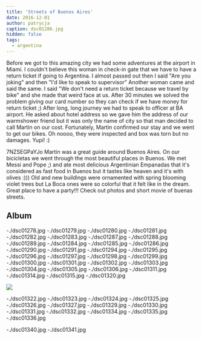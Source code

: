 ```yaml
---
title: 'Streets of Buenos Aires'
date: 2016-12-01
author: patrycja
caption: dsc01286.jpg
hidden: false
tags:
  - argentina
---
```


Before we got to this amazing city we had some adventures at the airport in Miami. I couldn't believe this woman in check-in gate that we have to have a return ticket if going to Argentina. I almost passed out then I said "Are you joking" and then "I'd like to speak to supervisor" Another woman came and said the same. I said "We don't need a return ticket because we travel by bike" and she made that weird face at us. After 30 minutes we solved the problem giving our card number so they can check if we have money for return ticket ;) After long, long journey we had to speak to officer at BA airport. He asked about hotel address so we gave him the address of our warmshower friend but it was only the name of city so that man decided to call Martin on our cost. Fortunately, Martin confirmed our stay and we went to get our bikes. Oh noooo, they were inspected and box was torn but no damages. Yupi! :)

<youtube>7NZSEGPaYJo</youtube>
Martin was a great guide around Buenos Aires. On our bicicletas we went through the
most beautiful places in Buenos. We met Messi and Pope ;) and ate most delicious
Argentinian Empanadas that it's considered as fast food in Buenos but it tastes like
heaven and it's with olives :))) Old and new buildings were ornamented with spring
blooming violet trees but La Boca ones were so colorful that it felt like in the
dream. Great place to have a party!!! Check out photos and short movie of buenas
streets.

## Album

<grid>
  -./dsc01278.jpg -./dsc01279.jpg -./dsc01280.jpg -./dsc01281.jpg
  -./dsc01282.jpg -./dsc01283.jpg -./dsc01287.jpg -./dsc01288.jpg
  -./dsc01289.jpg -./dsc01284.jpg -./dsc01285.jpg -./dsc01286.jpg
  -./dsc01290.jpg -./dsc01291.jpg -./dsc01294.jpg -./dsc01295.jpg
  -./dsc01296.jpg -./dsc01297.jpg -./dsc01298.jpg -./dsc01299.jpg
  -./dsc01300.jpg -./dsc01301.jpg
</grid>
<grid>-./dsc01302.jpg -./dsc01303.jpg</grid>
<grid>
  -./dsc01304.jpg -./dsc01305.jpg -./dsc01306.jpg -./dsc01311.jpg
  -./dsc01314.jpg -./dsc01315.jpg -./dsc01320.jpg
</grid>

![](./dsc01321.jpg)

<grid>
  -./dsc01322.jpg -./dsc01323.jpg -./dsc01324.jpg -./dsc01325.jpg
  -./dsc01326.jpg -./dsc01327.jpg -./dsc01329.jpg -./dsc01330.jpg
  -./dsc01331.jpg -./dsc01332.jpg -./dsc01334.jpg -./dsc01335.jpg
  -./dsc01336.jpg
</grid>

<grid>-./dsc01340.jpg -./dsc01341.jpg</grid>
